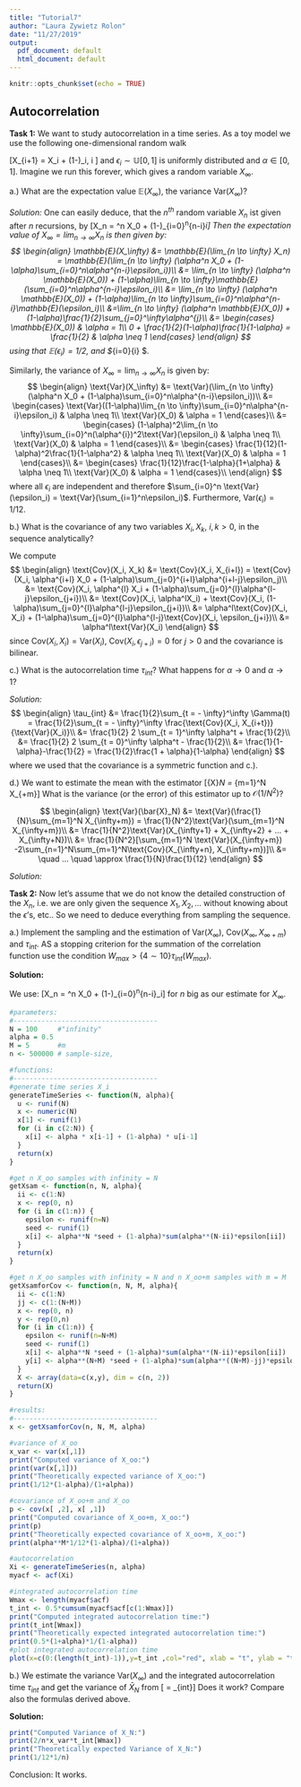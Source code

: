 ```yaml
---
title: "Tutorial7"
author: "Laura Zywietz Rolon"
date: "11/27/2019"
output:
  pdf_document: default
  html_document: default
---
```


```r
knitr::opts_chunk$set(echo = TRUE)
```

## Autocorrelation

**Task 1:**
We want to study autocorrelation in a time series. As a toy model we use the following one-dimensional random walk

\[X_{i+1} = \alpha X_i + (1-\alpha)\epsilon_i, \quad \forall i \in \mathbb{N}\]
and $\epsilon_i \sim \mathbb{U}[0,1]$ is uniformly distributed and $\alpha \in [0,1]$.
Imagine we run this forever, which gives a random variable $X_\infty$. 

a.) What are the expectation value $\mathbb{E}(X_\infty)$, the variance Var($X_\infty$)?

*Solution:*
One can easily deduce, that the $n^{th}$ random variable $X_n$ ist given after $n$ recursions, by
\[X_n = \alpha^n X_0 + (1-\alpha)\sum_{i=0}^n\alpha^{n-i}\epsilon_i\]
Then the expectation value of $X_\infty = \lim_{n \to \infty} X_n$ is then given by:
$$
\begin{align}
\mathbb{E}(X_\infty) &= \mathbb{E}(\lim_{n \to \infty} X_n) = \mathbb{E}(\lim_{n \to \infty} (\alpha^n X_0 + (1-\alpha)\sum_{i=0}^n\alpha^{n-i}\epsilon_i))\\
&= \lim_{n \to \infty} (\alpha^n \mathbb{E}(X_0)) + (1-\alpha)\lim_{n \to \infty}\mathbb{E}(\sum_{i=0}^n\alpha^{n-i}\epsilon_i)\\
&= \lim_{n \to \infty} (\alpha^n \mathbb{E}(X_0)) + (1-\alpha)\lim_{n \to \infty}\sum_{i=0}^n\alpha^{n-i}\mathbb{E}(\epsilon_i)\\
&=\lim_{n \to \infty} (\alpha^n \mathbb{E}(X_0)) + (1-\alpha)\frac{1}{2}\sum_{j=0}^\infty\alpha^{j}\\
&=
\begin{cases}
  \mathbb{E}(X_0)) & \alpha = 1\\
  0 + \frac{1}{2}(1-\alpha)\frac{1}{1-\alpha} = \frac{1}{2} & \alpha \neq 1
\end{cases}
\end{align}
$$
using that $\mathbb{E}(\epsilon_i) = 1/2$, and $\sum_{i=0}^\infty\alpha^{i} \stackrel{|\alpha| < 1}{=} \frac{1}{1-\alpha} $. 

Similarly, the variance of $X_\infty = \lim_{n \to \infty} X_n$ is given by:
$$
\begin{align}
\text{Var}(X_\infty) &= \text{Var}(\lim_{n \to \infty} (\alpha^n X_0 + (1-\alpha)\sum_{i=0}^n\alpha^{n-i}\epsilon_i))\\
&=
\begin{cases}
  \text{Var}((1-\alpha)\lim_{n \to \infty}\sum_{i=0}^n\alpha^{n-i}\epsilon_i) & \alpha \neq 1\\
  \text{Var}(X_0) & \alpha = 1
\end{cases}\\
&=
\begin{cases}
  (1-\alpha)^2\lim_{n \to \infty}\sum_{i=0}^n(\alpha^{i})^2\text{Var}(\epsilon_i) & \alpha \neq 1\\
  \text{Var}(X_0) & \alpha = 1
\end{cases}\\
&=
\begin{cases}
  \frac{1}{12}(1-\alpha)^2\frac{1}{1-\alpha^2} & \alpha \neq 1\\
  \text{Var}(X_0) & \alpha = 1
\end{cases}\\
&=
\begin{cases}
  \frac{1}{12}\frac{1-\alpha}{1+\alpha} & \alpha \neq 1\\
  \text{Var}(X_0) & \alpha = 1
\end{cases}\\
\end{align}
$$
where all $\epsilon_i$ are independent and therefore $\sum_{i=0}^n \text{Var}(\epsilon_i) = \text{Var}(\sum_{i=1}^n\epsilon_i)$. Furthermore, $\text{Var}(\epsilon_i) = 1/12$.

b.) What is the covariance of any two variables $X_i, X_k$, $i,k >0$, in the sequence analytically?

We compute
$$
\begin{align}
\text{Cov}(X_i, X_k) &= \text{Cov}(X_i, X_{i+l}) = \text{Cov}(X_i, \alpha^{i+l} X_0 + (1-\alpha)\sum_{j=0}^{i+l}\alpha^{i+l-j}\epsilon_j)\\ 
&= \text{Cov}(X_i, \alpha^{l} X_i + (1-\alpha)\sum_{j=0}^{l}\alpha^{l-j}\epsilon_{j+i})\\ 
&= \text{Cov}(X_i, \alpha^lX_i) + \text{Cov}(X_i, (1-\alpha)\sum_{j=0}^{l}\alpha^{l-j}\epsilon_{j+i})\\
&= \alpha^l\text{Cov}(X_i, X_i) + (1-\alpha)\sum_{j=0}^{l}\alpha^{l-j}\text{Cov}(X_i, \epsilon_{j+i})\\
&= \alpha^l\text{Var}(X_i)
\end{align}
$$
since $\text{Cov}(X_i, X_i) = \text{Var}(X_i)$, $\text{Cov}(X_i,\epsilon_{j+i}) = 0$ for $j > 0$ and the covariance is bilinear. 

c.) What is the autocorrelation time $\tau_{int}$? What happens for $\alpha \rightarrow 0$ and $\alpha \rightarrow 1$?

*Solution:*
$$
\begin{align}
\tau_{int} &= \frac{1}{2}\sum_{t = - \infty}^\infty \Gamma(t) = \frac{1}{2}\sum_{t = - \infty}^\infty  \frac{\text{Cov}(X_i, X_{i+t})}{\text{Var}(X_i)}\\
&= \frac{1}{2} 2 \sum_{t = 1}^\infty \alpha^t + \frac{1}{2}\\
&= \frac{1}{2} 2 \sum_{t = 0}^\infty \alpha^t - \frac{1}{2}\\
&= \frac{1}{1-\alpha}-\frac{1}{2} = \frac{1}{2}\frac{1 + \alpha}{1-\alpha}
\end{align}
$$
where we used that the covariance is a symmetric function and c.).

d.) We want to estimate the mean with the estimator
\[\bar{X}_N = \frac{1}{N} \sum_{m=1}^N X_{\infty+m}\] 
What is the variance (or the error) of this estimator up to $\mathcal{O}(1/N^2)$?

$$
\begin{align}
\text{Var}(\bar{X}_N) &= \text{Var}(\frac{1}{N}\sum_{m=1}^N X_{\infty+m})  = \frac{1}{N^2}\text{Var}(\sum_{m=1}^N X_{\infty+m})\\
&= \frac{1}{N^2}\text{Var}(X_{\infty+1} + X_{\infty+2} + ... + X_{\infty+N})\\
&= \frac{1}{N^2}[\sum_{m=1}^N \text{Var}(X_{\infty+m}) -2\sum_{n=1}^N\sum_{m=1}^N\text{Cov}(X_{\infty+n}, X_{\infty+m})]\\
&=  \quad ... \quad \approx \frac{1}{N}\frac{1}{12}
\end{align}
$$

*Solution:*

**Task 2:**
Now let's assume that we do not know the detailed construction of the $X_n$, i.e. we are only given the sequence $X_1, X_2, ...$ without knowing about the $\epsilon$'s, etc.. So we need to deduce everything from sampling the sequence.

a.) Implement the sampling and the estimation of Var($X_\infty$), Cov($X_\infty,X_{\infty+m}$) and $\tau_{int}$. AS a stopping criterion for the summation of the correlation function use the condition $W_{max} > \lbrace4\sim10\rbrace \tau_{int}(W_{max})$.

**Solution:**

We use: 
\[X_n = \alpha^n X_0 + (1-\alpha)\sum_{i=0}^n\alpha^{n-i}\epsilon_i\] for $n$ big as our estimate for $X_\infty$. 
```r
#parameters:
#------------------------------------
N = 100     #"infinity"
alpha = 0.5
M = 5       #m
n <- 500000 # sample-size, 

#functions:
#------------------------------------
#generate time series X_i
generateTimeSeries <- function(N, alpha){
  u <- runif(N)
  x <- numeric(N)
  x[1] <- runif(1)
  for (i in c(2:N)) {
    x[i] <- alpha * x[i-1] + (1-alpha) * u[i-1]
  }
  return(x)
}

#get n X_oo samples with infinity = N
getXsam <- function(n, N, alpha){
  ii <- c(1:N)
  x <- rep(0, n)
  for (i in c(1:n)) {
    epsilon <- runif(n=N)
    seed <- runif(1)
    x[i] <- alpha**N *seed + (1-alpha)*sum(alpha**(N-ii)*epsilon[ii])
  }
  return(x)
}

#get n X_oo samples with infinity = N and n X_oo+m samples with m = M
getXsamforCov <- function(n, N, M, alpha){
  ii <- c(1:N)
  jj <- c(1:(N+M))
  x <- rep(0, n)
  y <- rep(0,n)
  for (i in c(1:n)) {
    epsilon <- runif(n=N+M)
    seed <- runif(1)
    x[i] <- alpha**N *seed + (1-alpha)*sum(alpha**(N-ii)*epsilon[ii])
    y[i] <- alpha**(N+M) *seed + (1-alpha)*sum(alpha**((N+M)-jj)*epsilon[jj])
  }
  X <- array(data=c(x,y), dim = c(n, 2))
  return(X)
}

#results:
#------------------------------------
x <- getXsamforCov(n, N, M, alpha)

#variance of X_oo
x_var <- var(x[,1])
print("Computed variance of X_oo:")
print(var(x[,1]))
print("Theoretically expected variance of X_oo:")
print(1/12*(1-alpha)/(1+alpha))

#covariance of X_oo+m and X_oo
p <- cov(x[ ,2], x[ ,1])
print("Computed covariance of X_oo+m, X_oo:")
print(p)
print("Theoretically expected covariance of X_oo+m, X_oo:")
print(alpha**M*1/12*(1-alpha)/(1+alpha))

#autocorrelation
Xi <- generateTimeSeries(n, alpha)
myacf <- acf(Xi)

#integrated autocorrelation time 
Wmax <- length(myacf$acf)
t_int <- 0.5*cumsum(myacf$acf[c(1:Wmax)])
print("Computed integrated autocorrelation time:")
print(t_int[Wmax])
print("Theoretically expected integrated autocorrelation time:")
print(0.5*(1+alpha)*1/(1-alpha))
#plot integrated autocorrelation time
plot(x=c(0:(length(t_int)-1)),y=t_int ,col="red", xlab = "t", ylab = "t_int", main = "Integrated autocorrelation time for different lags t")
```

b.) We estimate the variance Var($X_\infty$) and the integrated autocorrelation time  $\tau_{int}$ and get the variance of $\bar{X}_N$ from
\[\text{Var($\bar{X}_N$)} = \frac{2}{N}\text{Var($X_\infty$)}\tau_{int}\]
Does it work? Compare also the formulas derived above.

**Solution:**

```r
print("Computed Variance of X_N:")
print(2/n*x_var*t_int[Wmax])
print("Theoretically expected Variance of X_N:")
print(1/12*1/n)
```
Conclusion: It works.